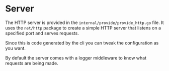 # Server

The HTTP server is provided in the `internal/provide/provide_http.go` file. It uses the `net/http` package to create a simple HTTP server that listens on a specified port and serves requests.

Since this is code generated by the cli you can tweak the configuration as you want.

By default the server comes with a logger middleware to know what requests are being made.
